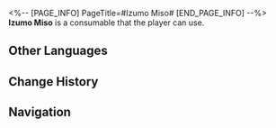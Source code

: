 <%-- [PAGE_INFO]
PageTitle=#Izumo Miso#
[END_PAGE_INFO] --%>
{{Consumable Infobox
|id          = 408608
|image       = Item Izumo Miso.png{{subst:void|<!--$UPLOAD:<<SpriteOutput/ItemFigures/408608.png>-<Item Izumo Miso.png>-<Consumable Icons>>-->}}
|type        = Restorative Consumables
|rarity      = 3
|effect      = Upon use, immediately heals a target ally for 45% of their Max HP.
|description = A fermented food item created by an outworld civilization. A delicious pot of soup can be created by just placing a tiny chunk of this in boiling water. Additionally, it can also be used to stirfry, prepare a hotpot, or additional flavoring for meat. The poetic piece "Litany of Miso Hotpot" described it thusly:
|effectType  = 
|effectType2 = 
|effectType3 = 
|recipe      = 
|source1     = [[Procurement Point for Expired Parcels]]
|source2     = 
|source3     = 
}}
{{Description|''"Green are the waters on which fragrant celeries glide, and yellow the daylilies that cast their deliciousness astride. As the boiling flow tumbles like fabrics bundled in a bind, the warmth of the taste does hollow stomachs a favor most kind."''}}
'''Izumo Miso''' is a consumable that the player can use.

==Other Languages==
{{Other Languages
|en   = Izumo Miso
|zhs  = 出云味噌
|zht  = 出雲味噌
|ja   = 出雲味噌
|ko   = 이즈모 미소
|es   = Miso de Izumo
|fr   = Miso d'Izumo
|ru   = Изумо мисо
|th   = Izumo Miso
|vi   = Viên Miso Sắc Mây
|de   = Izumo-Miso
|id   = Izumo Miso
|pt   = Missô Izumo
}}

==Change History==
{{Change History|1.5}}

==Navigation==
{{Consumable Navbox}}